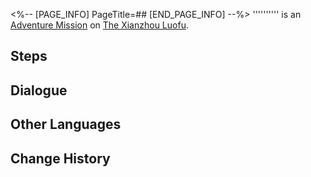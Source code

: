 <%-- [PAGE_INFO]
PageTitle=##
[END_PAGE_INFO] --%>
{{Stub|Dialogue.}}
{{Mission Infobox
|id            = 4040262
|title         = 
|image         = <!--Mission .png-->
|type          = Adventure
|event_name    = 
|chapter       = 
|requirements  = [[Trailblaze Continuance]] ''[[Sojourners' Ghastly Reverie]]'' completed
|summary       = <!--official mission summary from Fate's Atlas-->
|characters    = Little Ghost; Trailblazer
|startLocation = [[The Xianzhou Luofu]] - [[Fyxestroll Garden]]
|world         = The Xianzhou Luofu
|area          = Fyxestroll Garden
|prev          = 
|next          = 
|rewards       = Strale*10; Credit*8,000
}}
'''''''''' is an [[Adventure Mission]] on [[The Xianzhou Luofu]].

==Steps==


<!--
==Gameplay Notes==

--><!--
==Trial Character==

-->
==Dialogue==
{{Stub Dialogue}}

{{Dialogue End}}

==Other Languages==
{{Other Languages
|en   = 
|zhs  = 
|zht  = 
|ja   = 
|ko   = 
|es   = 
|fr   = 
|ru   = 
|th   = 
|vi   = 
|de   = 
|id   = 
|pt   = 
}}

==Change History==
{{Change History|1.5}}
